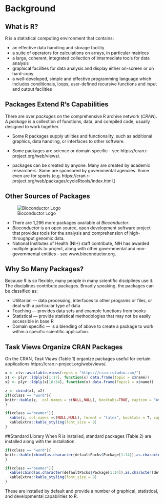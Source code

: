 
# Background
## What is R?
R is a statistical computing environment that contains:

- an effective data handling and storage facility
- a suite of operators for calculations on arrays, in particular matrices
- a large, coherent, integrated collection of intermediate tools for data analysis
- graphical facilities for data analysis and display either on-screen or on hard-copy
- a well-developed, simple and effective programming language which includes conditionals, loops, user-defined recursive functions and input and output facilities

## Packages Extend R's Capabilities
There are over  _packages_ on the comprehensive R archive network (_CRAN_). A _package_ is a collection of functions, data, and compiled code, usually designed to work together. 

- Some R packages supply utilities and functionality, such as additional graphics, data handling, or interfaces to other software.
- Some packages are science or domain specific - see https://cran.r-project.org/web/views/.

- packages can be created by anyone. Many are created by academic researchers. Some are sponsored by governmental agencies. Some even are for sports (e.g. https://cran.r-project.org/web/packages/cycleRtools/index.html.) 



## Other Sources of Packages
![Bioconductor Logo](./images/bioconductor_logo_rgb.jpg)

- There are 1,296 more packages available at _Bioconductor_.
- _Bioconductor_ is an open source, open development software project that provides tools for the analysis and comprehension of high-throughput genomic data.
- National Institutes of Health (NIH) staff contribute, NIH has awarded multiple grants to project, along with other governmental and non-governmental entities - see www.bioconductor.org.

## Why So Many Packages?
Because R is so flexible, many people in many scientific disciplines use it. The disciplines contribute packages. Broadly speaking, the packages can be classified as:

- Utilitarian --- data processing, interfaces to other programs or files, or deal with a particular type of data
- Teaching --- provides data sets and example functions from books
- Statistical --- provide statistical methodologies that may not be easily accessible in base R
- Domain specific --- is a blending of above to create a package to work within a specific scientific application.


## Task Views Organize CRAN Packages
On the CRAN, _Task Views_ (Table 1) organize packages useful for certain applications  https://cran.r-project.org/web/views/. 


```r
x <- ctv::available.views(repos = "https://cran.rstudio.com/")
x1 <- plyr::ldply(x[1:17], function(x) data.frame(Topic = x$name))
x2 <- plyr::ldply(x[18:34], function(x) data.frame(Topic1 = x$name)) 

z <- cbind(x1, x2)
if(xclass == "word"){
knitr::kable(z,  col.names = c(NULL,NULL), booktabs=TRUE, caption = "Available Task Views on CRAN")
}

if(xclass =="beamer"){
  kable(z, col.names =c(NULL,NULL), format = "latex", booktabs = T, caption = "Available Task Views on CRAN") %>%
  kableExtra::kable_styling(font_size = 8)
}
```


##Standard Library
When R is installed, standard packages (Table 2) are installed along with the installation.
```r

if(xclass == "word"){
knitr::kable(cbind(as.character(defaultPacks$Package[1:14]),as.character(defaultPacks$Package[15:28])),  col.names = c(NULL,NULL), booktabs=TRUE, caption = "R Standard Library")
}

if(xclass =="beamer"){
  kable(cbind(as.character(defaultPacks$Package[1:14]),as.character(defaultPacks$Package[15:28])), format = "latex", booktabs = T, caption = "R Standard Library") %>%
  kableExtra::kable_styling(font_size = 8)
}
```
These are installed by default and provide a number of graphical, statistical, and developmental capabilities to R.

